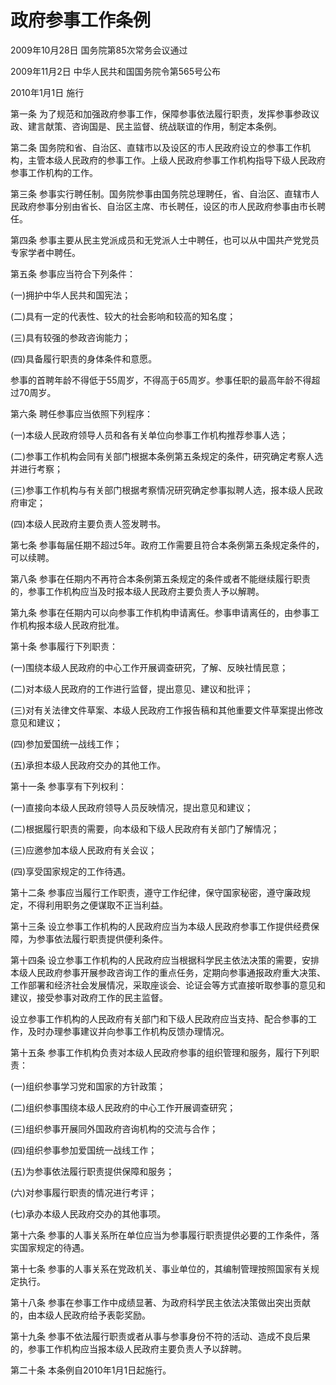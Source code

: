 # 政府参事工作条例

2009年10月28日 国务院第85次常务会议通过

2009年11月2日 中华人民共和国国务院令第565号公布

2010年1月1日 施行

  

第一条 为了规范和加强政府参事工作，保障参事依法履行职责，发挥参事参政议政、建言献策、咨询国是、民主监督、统战联谊的作用，制定本条例。

第二条 国务院和省、自治区、直辖市以及设区的市人民政府设立的参事工作机构，主管本级人民政府的参事工作。上级人民政府参事工作机构指导下级人民政府参事工作机构的工作。

第三条 参事实行聘任制。国务院参事由国务院总理聘任，省、自治区、直辖市人民政府参事分别由省长、自治区主席、市长聘任，设区的市人民政府参事由市长聘任。

第四条 参事主要从民主党派成员和无党派人士中聘任，也可以从中国共产党党员专家学者中聘任。

第五条 参事应当符合下列条件：

(一)拥护中华人民共和国宪法；

(二)具有一定的代表性、较大的社会影响和较高的知名度；

(三)具有较强的参政咨询能力；

(四)具备履行职责的身体条件和意愿。

参事的首聘年龄不得低于55周岁，不得高于65周岁。参事任职的最高年龄不得超过70周岁。

第六条 聘任参事应当依照下列程序：

(一)本级人民政府领导人员和各有关单位向参事工作机构推荐参事人选；

(二)参事工作机构会同有关部门根据本条例第五条规定的条件，研究确定考察人选并进行考察；

(三)参事工作机构与有关部门根据考察情况研究确定参事拟聘人选，报本级人民政府审定；

(四)本级人民政府主要负责人签发聘书。

第七条 参事每届任期不超过5年。政府工作需要且符合本条例第五条规定条件的，可以续聘。

第八条 参事在任期内不再符合本条例第五条规定的条件或者不能继续履行职责的，参事工作机构应当及时报本级人民政府主要负责人予以解聘。

第九条 参事在任期内可以向参事工作机构申请离任。参事申请离任的，由参事工作机构报本级人民政府批准。

第十条 参事履行下列职责：

(一)围绕本级人民政府的中心工作开展调查研究，了解、反映社情民意；

(二)对本级人民政府的工作进行监督，提出意见、建议和批评；

(三)对有关法律文件草案、本级人民政府工作报告稿和其他重要文件草案提出修改意见和建议；

(四)参加爱国统一战线工作；

(五)承担本级人民政府交办的其他工作。

第十一条 参事享有下列权利：

(一)直接向本级人民政府领导人员反映情况，提出意见和建议；

(二)根据履行职责的需要，向本级和下级人民政府有关部门了解情况；

(三)应邀参加本级人民政府有关会议；

(四)享受国家规定的工作待遇。

第十二条 参事应当履行工作职责，遵守工作纪律，保守国家秘密，遵守廉政规定，不得利用职务之便谋取不正当利益。

第十三条 设立参事工作机构的人民政府应当为本级人民政府参事工作提供经费保障，为参事依法履行职责提供便利条件。

第十四条 设立参事工作机构的人民政府应当根据科学民主依法决策的需要，安排本级人民政府参事开展参政咨询工作的重点任务，定期向参事通报政府重大决策、工作部署和经济社会发展情况，采取座谈会、论证会等方式直接听取参事的意见和建议，接受参事对政府工作的民主监督。

设立参事工作机构的人民政府有关部门和下级人民政府应当支持、配合参事的工作，及时办理参事建议并向参事工作机构反馈办理情况。

第十五条 参事工作机构负责对本级人民政府参事的组织管理和服务，履行下列职责：

(一)组织参事学习党和国家的方针政策；

(二)组织参事围绕本级人民政府的中心工作开展调查研究；

(三)组织参事开展同外国政府咨询机构的交流与合作；

(四)组织参事参加爱国统一战线工作；

(五)为参事依法履行职责提供保障和服务；

(六)对参事履行职责的情况进行考评；

(七)承办本级人民政府交办的其他事项。

第十六条 参事的人事关系所在单位应当为参事履行职责提供必要的工作条件，落实国家规定的待遇。

第十七条 参事的人事关系在党政机关、事业单位的，其编制管理按照国家有关规定执行。

第十八条 参事在参事工作中成绩显著、为政府科学民主依法决策做出突出贡献的，由本级人民政府给予表彰奖励。

第十九条 参事不依法履行职责或者从事与参事身份不符的活动、造成不良后果的，参事工作机构应当报本级人民政府主要负责人予以辞聘。

第二十条 本条例自2010年1月1日起施行。